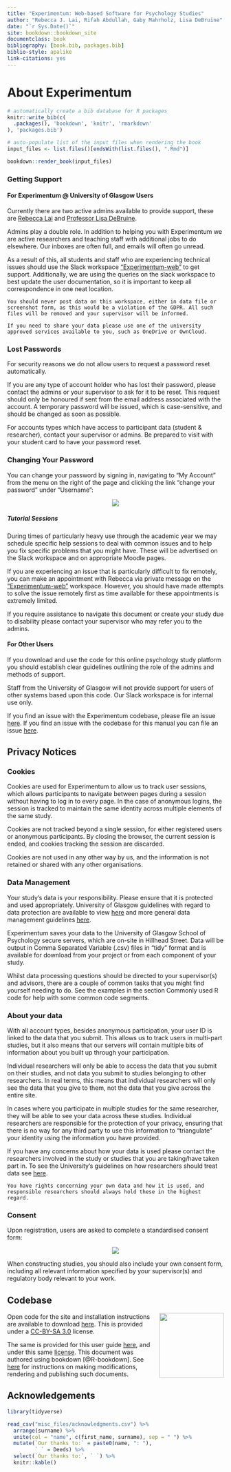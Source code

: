 ```yaml
--- 
title: "Experimentum: Web-based Software for Psychology Studies"
author: "Rebecca J. Lai, Rifah Abdullah, Gaby Mahrholz, Lisa DeBruine"
date: "`r Sys.Date()`"
site: bookdown::bookdown_site
documentclass: book
bibliography: [book.bib, packages.bib]
biblio-style: apalike
link-citations: yes
---
```


# About Experimentum {-}

```r

# automatically create a bib database for R packages
knitr::write_bib(c(
  .packages(), 'bookdown', 'knitr', 'rmarkdown'
), 'packages.bib')

# auto-populate list of the input files when rendering the book
input_files <- list.files()[endsWith(list.files(), ".Rmd")]

bookdown::render_book(input_files)
```

### Getting Support {- #support} 

#### For Experimentum @ University of Glasgow Users {-}

Currently there are two active admins available to provide support, these are [Rebecca Lai](mailto:rebecca.lai@glasgow.ac.uk) and [Professor Lisa DeBruine](mailto:lisa.debruine@glasgow.ac.uk).

Admins play a double role. In addition to helping you with Experimentum we are active researchers and teaching staff with additional jobs to do elsewhere. Our inboxes are often full, and emails will often go unread. 

As a result of this, all students and staff who are experiencing technical issues should use the Slack workspace ["Experimentum-web"](https://experimentum-web.slack.com/) to get support. Additionally, we are using the queries on the slack workspace to best update the user documentation, so it is important to keep all correspondence in one neat location.

```block
You should never post data on this workspace, either in data file or screenshot form, as this would be a violation of the GDPR. All such files will be removed and your supervisor will be informed. 

If you need to share your data please use one of the university approved services available to you, such as OneDrive or OwnCloud.
```

### Lost Passwords {-}

For security reasons we do not allow users to request a password reset automatically. 

If you are any type of account holder who has lost their password, please contact the admins or your supervisor to ask for it to be reset. This request should only be honoured if sent from the email address associated with the account. A temporary password will be issued, which is case-sensitive, and should be changed as soon as possible. 

For accounts types which have access to participant data (student & researcher), contact your supervisor or admins. Be prepared to visit with your student card to have your password reset.

### Changing Your Password {-}

You can change your password by signing in, navigating to "My Account" from the menu on the right of the page and clicking the link "change your password" under "Username":

<center>![](images/screenshots/change_password.png)</center>

##### Tutorial Sessions {-}

During times of particularly heavy use through the academic year we may schedule specific help sessions to deal with common issues and to help you fix specific problems that you might have. These will be advertised on the Slack workspace and on appropriate Moodle pages.

If you are experiencing an issue that is particularly difficult to fix remotely, you can make an appointment with Rebecca via private message on the ["Experimentum-web"](https://experimentum-web.slack.com/) workspace. However, you should have made attempts to solve the issue remotely first as time available for these appointments is extremely limited.

If you require assistance to navigate this document or create your study due to disability please contact your supervisor who may refer you to the admins.

#### For Other Users  {-}

If you download and use the code for this online psychology study platform you should establish clear guidelines outlining the role of the admins and methods of support. 

Staff from the University of Glasgow will not provide support for users of other systems based upon this code. Our Slack workspace is for internal use only.

If you find an issue with the Experimentum codebase, please file an issue [here](https://github.com/debruine/experimentum/issues). If you find an issue with the codebase for this manual you can file an issue [here](https://github.com/RebeccaJLai/exp_manual/issues).

## Privacy Notices {-}

### Cookies {-}

Cookies are used for Experimentum to allow us to track user sessions, which allows participants to navigate between pages during a session without having to log in to every page. In the case of anonymous logins, the session is tracked to maintain the same identity across multiple elements of the same study.  

Cookies are not tracked beyond a single session, for either registered users or anonymous participants. By closing the browser, the current session is ended, and cookies tracking the session are discarded.

Cookies are not used in any other way by us, and the information is not retained or shared with any other organisations.

### Data Management {-}

Your study's data is your responsibility. Please ensure that it is protected and used appropriately. University of Glasgow guidelines with regard to data protection are available to view [here](https://www.gla.ac.uk/myglasgow/dpfoioffice/) and more general data management guidelines [here](https://www.gla.ac.uk/myglasgow/datamanagement/rdmatglasgow/).  

Experimentum saves your data to the University of Glasgow School of Psychology secure servers, which are on-site in Hillhead Street. Data will be output in Comma Separated Variable (.csv) files in "tidy" format and is available for download from your project or from each component of your study.

Whilst data processing questions should be directed to your supervisor(s) and advisors, there are a couple of common tasks that you might find yourself needing to do. See the examples in the section Commonly used R code for help with some common code segments.

### About your data {-}

With all account types, besides anonymous participation, your user ID is linked to the data that you submit. This allows us to track users in multi-part studies, but it also means that our servers will contain multiple bits of information about you built up through your participation.

Individual researchers will only be able to access the data that you submit on their studies, and not data you submit to studies belonging to other researchers. In real terms, this means that individual researchers will only see the data that you give to them, not the data that you give across the entire site.

In cases where you participate in multiple studies for the same researcher, they will be able to see your data across these studies. Individual researchers are responsible for the protection of your privacy, ensuring that there is no way for any third party to use this information to "triangulate" your identity using the information you have provided. 

If you have any concerns about how your data is used please contact the researchers involved in the study or studies that you are taking/have taken part in. To see the University's guidelines on how researchers should treat data see [here](https://www.gla.ac.uk/myglasgow/dpfoioffice/). 

```block
You have rights concerning your own data and how it is used, and responsible researchers should always hold these in the highest regard.
```

### Consent {-}

Upon registration, users are asked to complete a standardised consent form:

<center>![](images/screenshots/consent.png)</center>
 
When constructing studies, you should also include your own consent form, including all relevant information specified by your supervisor(s) and regulatory body relevant to your work.

## Codebase {-}

<a href="https://creativecommons.org/licenses/by-sa/3.0/legalcode"><img src="images/logos/cc-by-sa.png" width="150px" align="right"></a>

Open code for the site and installation instructions are available to download [here](https://github.com/debruine/experimentum). This is provided under a [CC-BY-SA 3.0](https://creativecommons.org/licenses/by-sa/3.0/legalcode) license.

The same is provided for this user guide [here](https://github.com/RebeccaJLai/exp_manual), and under this same [license](https://creativecommons.org/licenses/by-sa/3.0/legalcode). This document was authored using bookdown [@R-bookdown]. See [here](https://bookdown.org/yihui/bookdown/) for instructions on making modifications, rendering and publishing such documents.

## Acknowledgements {-}

```r
library(tidyverse)

read_csv("misc_files/acknowledgments.csv") %>%
  arrange(surname) %>%
  unite(col = "name", c(first_name, surname), sep = " ") %>%
  mutate(`Our thanks to:` = paste0(name, ": "),
         ` ` = Deeds) %>%
  select(`Our thanks to:`, ` `) %>%
  knitr::kable()
```
 
 